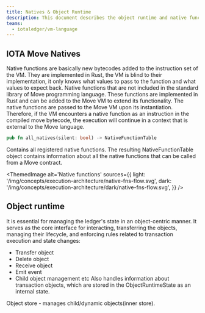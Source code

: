 ```yaml
---
title: Natives & Object Runtime
description: This document describes the object runtime and native functions flow.
teams:
  - iotaledger/vm-language
---
```


## IOTA Move Natives

Native functions are basically new bytecodes added to the instruction set of the VM. They are implemented in Rust, the VM is blind to their implementation, it only knows what values to pass to the function and what values to expect back. Native functions that are not included in the standard library of Move programming language. These functions are implemented in Rust and can be added to the Move VM to extend its functionality.
The native functions are passed to the Move VM upon its instantiation. Therefore, if the VM encounters a native function as an instruction in the compiled move bytecode, the execution will continue in a context that is external to the Move language.


```rust
pub fn all_natives(silent: bool) -> NativeFunctionTable
```

Contains all registered native functions.
The resulting NativeFunctionTable object contains information about all the native functions that can be called from a Move contract.

<ThemedImage
    alt='Native functions'
    sources={{
    light: '/img/concepts/execution-architecture/native-fns-flow.svg',
    dark: '/img/concepts/execution-architecture/dark/native-fns-flow.svg',
}}
/>


## Object runtime

It is essential for managing the ledger's state in an object-centric manner. 
It serves as the core interface for interacting, transferring the objects, managing their lifecycle, and enforcing rules related to transaction execution and state changes:
- Transfer object
- Delete object
- Receive object
- Emit event
- Child object management etc
Also handles information about transaction objects, which are stored in the ObjectRuntimeState as an internal state.

Object store - manages child/dynamic objects(inner store).
